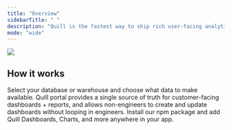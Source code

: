 ```yaml
---
title: "Overview"
sidebarTitle: " "
description: "Quill is the fastest way to ship rich user-facing analytics. Our modular approach gives you all of the benefits of building in-house without having to build from scratch."
mode: "wide"
---
```


<img src="https://uploads-ssl.webflow.com/627ea52cee91860da003d067/63ed6be58ad92a0df5eb714a_quillmain.png" />

## How it works

<CardGroup cols={1}>
  <Card
    title="1. Connect a data source"
    icon="database"
    href="/datasources/postgres"
  >
    Select your database or warehouse and choose what data to make available.
  </Card>
  <Card
    title="2. Create dashboards in the Quill portal"
    icon="chart-simple"
    href="/portal"
  >
    Quill portal provides a single source of truth for customer-facing
    dashboards + reports, and allows non-engineers to create and update
    dashboards without looping in engineers.
  </Card>
  <Card title="3. Add components to your app" icon="grid-2" href="/components">
    Install our npm package and add Quill Dashboards, Charts, and more anywhere
    in your app.
  </Card>
</CardGroup>
